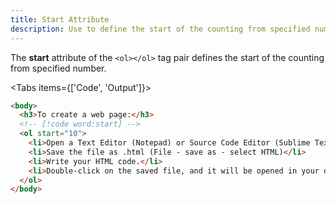 ```yaml
---
title: Start Attribute
description: Use to define the start of the counting from specified number.
---
```


The **start** attribute of the `<ol></ol>` tag pair defines the start of the counting from specified number.

<Tabs items={['Code', 'Output']}>
<Tab value="Code">

```html
<body>
  <h3>To create a web page:</h3>
  <!-- [!code word:start] -->
  <ol start="10">
    <li>Open a Text Editor (Notepad) or Source Code Editor (Sublime Text) program.</li>
    <li>Save the file as .html (File - save as - select HTML)</li>
    <li>Write your HTML code.</li>
    <li>Double-click on the saved file, and it will be opened in your default browser.</li>
  </ol>
</body>
```

</Tab>
<Tab value="Output">

<OrderedList listStyle="position" position="inside" startVal="10" />

</Tab>
</Tabs>
